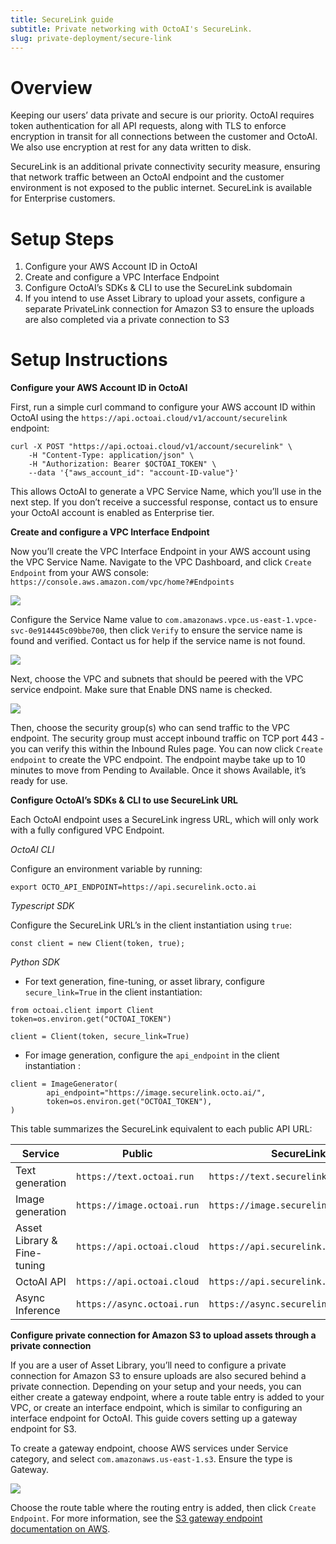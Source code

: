 ```yaml
---
title: SecureLink guide
subtitle: Private networking with OctoAI's SecureLink.
slug: private-deployment/secure-link
---
```



# Overview

Keeping our users’ data private and secure is our priority. OctoAI requires token authentication for all API requests, along with TLS to enforce encryption in transit for all connections between the customer and OctoAI. We also use encryption at rest for any data written to  disk. 

SecureLink is an additional private connectivity security measure, ensuring that network traffic between an OctoAI endpoint and the customer environment is not exposed to the public internet. SecureLink is available for Enterprise customers.

# Setup Steps

1. Configure your AWS Account ID in OctoAI
2. Create and configure a VPC Interface Endpoint
3. Configure OctoAI’s SDKs & CLI to use the SecureLink subdomain
4. If you intend to use Asset Library to upload your assets, configure a separate PrivateLink connection for Amazon S3 to ensure the uploads are also completed via a private connection to S3

# Setup Instructions

**Configure your AWS Account ID in OctoAI**

First, run a simple curl command to configure your AWS account ID within OctoAI using the `https://api.octoai.cloud/v1/account/securelink` endpoint:
```
curl -X POST "https://api.octoai.cloud/v1/account/securelink" \
    -H "Content-Type: application/json" \
    -H "Authorization: Bearer $OCTOAI_TOKEN" \
    --data '{"aws_account_id": "account-ID-value"}'
```

This allows OctoAI to generate a VPC Service Name, which you’ll use in the next step.  If you don’t receive a successful response, contact us to ensure your OctoAI account is enabled as Enterprise tier.

**Create and configure a VPC Interface Endpoint**

Now you’ll create the VPC Interface Endpoint in your AWS account using the VPC Service Name. Navigate to the VPC Dashboard, and click `Create Endpoint` from your AWS console: `https://console.aws.amazon.com/vpc/home?#Endpoints`

![](https://www.datocms-assets.com/45680/1709312020-securelink1.png?max-w=2000&auto=compress)

Configure the Service Name value to `com.amazonaws.vpce.us-east-1.vpce-svc-0e914445c09bbe700`, then click `Verify` to ensure the service name is found and verified. Contact us for help if the service name is not found. 

![](https://www.datocms-assets.com/45680/1709312036-securelink2.png?max-w=2000&auto=compress)


Next, choose the VPC and subnets that should be peered with the VPC service endpoint. Make sure that Enable DNS name is checked. 

![](https://www.datocms-assets.com/45680/1709312044-securelink3.png?max-w=2000&auto=compress)

Then, choose the security group(s) who can send traffic to the VPC endpoint. The security group must accept inbound traffic on TCP port 443 - you can verify this within the Inbound Rules page. You can now click `Create endpoint` to create the VPC endpoint. The endpoint maybe take up to 10 minutes to move from Pending to Available. Once it shows Available, it’s ready for use. 

**Configure OctoAI’s SDKs & CLI to use SecureLink URL**

Each OctoAI endpoint uses a SecureLink ingress URL, which will only work with a fully configured VPC Endpoint.


*OctoAI CLI*

Configure an environment variable by running:

```
export OCTO_API_ENDPOINT=https://api.securelink.octo.ai
```

*Typescript SDK*

Configure the SecureLink URL’s in the client instantiation using `true`:

```
const client = new Client(token, true);
```

*Python SDK*

- For text generation, fine-tuning, or asset library, configure `secure_link=True` in the client instantiation:

```
from octoai.client import Client
token=os.environ.get("OCTOAI_TOKEN")

client = Client(token, secure_link=True)
```

- For image generation, configure the `api_endpoint` in the client instantiation :

```
client = ImageGenerator(
        api_endpoint="https://image.securelink.octo.ai/",
        token=os.environ.get("OCTOAI_TOKEN"),
)
```

This table summarizes the SecureLink equivalent to each public API URL:

| Service | Public | SecureLink |
| --- | --- | --- |
| Text generation | `https://text.octoai.run` | `https://text.securelink.octo.ai` |
| Image generation | `https://image.octoai.run` | `https://image.securelink.octo.ai` |
| Asset Library & Fine-tuning | `https://api.octoai.cloud` | `https://api.securelink.octo.ai` |
| OctoAI API | `https://api.octoai.cloud` | `https://api.securelink.octo.ai` | 
| Async Inference | `https://async.octoai.run` | `https://async.securelink.octoai.run` |

**Configure private connection for Amazon S3 to upload assets through a private connection**

If you are a user of Asset Library, you’ll need to configure a private connection for Amazon S3 to ensure uploads are also secured behind a private connection. Depending on your setup and your needs, you can either create a gateway endpoint, where a route table entry is added to your VPC, or create an interface endpoint, which is similar to configuring an interface endpoint for OctoAI. This guide covers setting up a gateway endpoint for S3.

To create a gateway endpoint, choose AWS services under Service category, and select `com.amazonaws.us-east-1.s3`. Ensure the type is Gateway.

![](https://www.datocms-assets.com/45680/1709312060-securelink4.png?max-w=2000&auto=compress)

Choose the route table where the routing entry is added, then click `Create Endpoint`. For more information, see the [S3 gateway endpoint documentation on AWS](https://docs.aws.amazon.com/AmazonS3/latest/userguide/privatelink-interface-endpoints.html).
